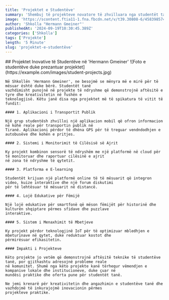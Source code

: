```yaml
---
title: 'Projektet e Studentëve'
summary: 'Shembuj të projekteve novatore të zhvilluara nga studentët tanë të talentuar'
image: 'https://scontent.ftia11-1.fna.fbcdn.net/v/t39.30808-6/458398574_1283985319611245_1269892095081629922_n.jpg?_nc_cat=101&ccb=1-7&_nc_sid=833d8c&_nc_ohc=vlUTU1FZDHIQ7kNvgEV00wv&_nc_ht=scontent.ftia11-1.fna&_nc_gid=A_UxQ4gHj9Ej6S1Kq9AMlsa&oh=00_AYDRzNFmj3uFDu3EvubuSj_HjJTrea5ptU6S0RQN5iPGCw&oe=670036FA'
author: 'Shkolla "Hermann Gmeiner"'
publishedAt: '2024-09-19T10:30:45.389Z'
categories: ['Shkolla']
tags: ['Projekte']
length: '5 Minute'
slug: 'projektet-e-studentëve'
---
```


<div className={"prose dark:prose-invert mx-auto"}>
    ## Projektet Inovative të Studentëve në 'Hermann Gmeiner'
    ![Foto e studentëve duke prezantuar projektet](https://example.com/images/student-projects.jpg)

    Në Shkollën 'Hermann Gmeiner', ne besojmë se mënyra më e mirë për të mësuar është duke bërë. Studentët tanë
    vazhdimisht punojnë në projekte të ndryshme që demonstrojnë aftësitë e tyre dhe kreativitetin në fushën e
    teknologjisë. Këtu janë disa nga projektet më të spikatura të vitit të fundit:

    #### 1. Aplikacioni i Transportit Publik

    Një grup studentësh zhvilloi një aplikacion mobil që ofron informacion në kohë reale për transportin publik në
    Tiranë. Aplikacioni përdor të dhëna GPS për të treguar vendndodhjen e autobusëve dhe kohën e pritjes.

    #### 2. Sistemi i Monitorimit të Cilësisë së Ajrit

    Ky projekt kombinon sensorë të ndryshëm me një platformë në cloud për të monitoruar dhe raportuar cilësinë e ajrit
    në zona të ndryshme të qytetit.

    #### 3. Platforma e E-learning

    Studentët krijuan një platformë online të të mësuarit që integron video, kuize interaktive dhe një forum diskutimi
    për të lehtësuar të mësuarit në distancë.

    #### 4. Lojë Edukative për Fëmijë

    Një lojë edukative për smartfonë që mëson fëmijët për historinë dhe kulturën shqiptare përmes sfidave dhe puzzlave
    interaktive.

    #### 5. Sistem i Menaxhimit të Mbetjeve

    Ky projekt përdor teknologjinë IoT për të optimizuar mbledhjen e mbeturinave në qytet, duke reduktuar kostot dhe
    përmirësuar efikasitetin.

    #### Impakti i Projekteve

    Këto projekte jo vetëm që demonstrojnë aftësitë teknike të studentëve tanë, por gjithashtu adresojnë probleme reale
    në komunitet. Shumë nga këto projekte kanë tërhequr vëmendjen e kompanive lokale dhe institucioneve, duke çuar në
    mundësi praktike dhe oferta pune për studentët tanë.

    Ne jemi krenarë për kreativitetin dhe angazhimin e studentëve tanë dhe vazhdojmë të inkurajojmë inovacionin përmes
    projekteve praktike.
</div>